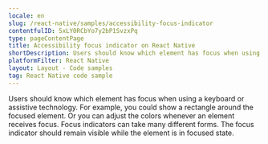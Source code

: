 ```yaml
---
locale: en
slug: /react-native/samples/accessibility-focus-indicator
contentfulID: 5xLY0RCbYo7y2bP1SvzxPq
type: pageContentPage
title: Accessibility focus indicator on React Native
shortDescription: Users should know which element has focus when using a keyboard or assistive technology.
platformFilter: React Native
layout: Layout - Code samples
tag: React Native code sample
---
```


Users should know which element has focus when using a keyboard or assistive technology. For example, you could show a rectangle around the focused element. Or you can adjust the colors whenever an element receives focus. Focus indicators can take many different forms. The focus indicator should remain visible while the element is in focused state.

<CodeSample id="accessibility-focus-indicator" locale="en" platform="react native"/>